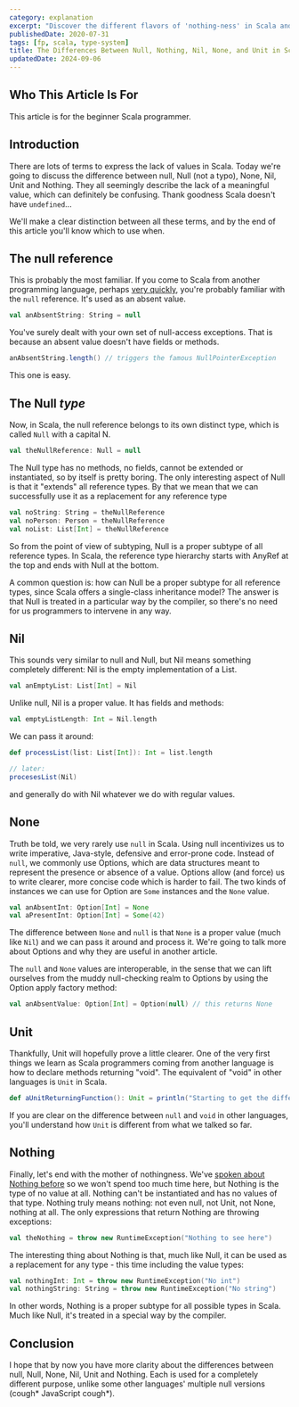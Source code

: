 ```yaml
---
category: explanation
excerpt: "Discover the different flavors of 'nothing-ness' in Scala and how they impact your code"
publishedDate: 2020-07-31
tags: [fp, scala, type-system]
title: The Differences Between Null, Nothing, Nil, None, and Unit in Scala
updatedDate: 2024-09-06
---
```


## Who This Article Is For

This article is for the beginner Scala programmer.

## Introduction

There are lots of terms to express the lack of values in Scala. Today we're going to discuss the difference between null, Null (not a typo), None, Nil, Unit and Nothing. They all seemingly describe the lack of a meaningful value, which can definitely be confusing. Thank goodness Scala doesn't have `undefined`...

We'll make a clear distinction between all these terms, and by the end of this article you'll know which to use when.

## The null reference

This is probably the most familiar. If you come to Scala from another programming language, perhaps [very quickly](/courses/scala-at-light-speed), you're probably familiar with the `null` reference. It's used as an absent value.

```scala
val anAbsentString: String = null
```

You've surely dealt with your own set of null-access exceptions. That is because an absent value doesn't have fields or methods.

```scala
anAbsentString.length() // triggers the famous NullPointerException
```

This one is easy.

## The Null _type_

Now, in Scala, the null reference belongs to its own distinct type, which is called `Null` with a capital N.

```scala
val theNullReference: Null = null
```

The Null type has no methods, no fields, cannot be extended or instantiated, so by itself is pretty boring. The only interesting aspect of Null is that it "extends" all reference types. By that we mean that we can successfully use it as a replacement for any reference type

```scala
val noString: String = theNullReference
val noPerson: Person = theNullReference
val noList: List[Int] = theNullReference
```

So from the point of view of subtyping, Null is a proper subtype of all reference types. In Scala, the reference type hierarchy starts with AnyRef at the top and ends with Null at the bottom.

A common question is: how can Null be a proper subtype for all reference types, since Scala offers a single-class inheritance model? The answer is that Null is treated in a particular way by the compiler, so there's no need for us programmers to intervene in any way.

## Nil

This sounds very similar to null and Null, but Nil means something completely different: Nil is the empty implementation of a List.

```scala
val anEmptyList: List[Int] = Nil
```

Unlike null, Nil is a proper value. It has fields and methods:

```scala
val emptyListLength: Int = Nil.length
```

We can pass it around:

```scala
def processList(list: List[Int]): Int = list.length

// later:
procesesList(Nil)
```

and generally do with Nil whatever we do with regular values.

## None

Truth be told, we very rarely use `null` in Scala. Using null incentivizes us to write imperative, Java-style, defensive and error-prone code. Instead of `null`, we commonly use Options, which are data structures meant to represent the presence or absence of a value. Options allow (and force) us to write clearer, more concise code which is harder to fail. The two kinds of instances we can use for Option are `Some` instances and the `None` value.

```scala
val anAbsentInt: Option[Int] = None
val aPresentInt: Option[Int] = Some(42)
```

The difference between `None` and `null` is that `None` is a proper value (much like `Nil`) and we can pass it around and process it. We're going to talk more about Options and why they are useful in another article.

The `null` and `None` values are interoperable, in the sense that we can lift ourselves from the muddy null-checking realm to Options by using the Option apply factory method:

```scala
val anAbsentValue: Option[Int] = Option(null) // this returns None
```

## Unit

Thankfully, Unit will hopefully prove a little clearer. One of the very first things we learn as Scala programmers coming from another language is how to declare methods returning "void". The equivalent of "void" in other languages is `Unit` in Scala.

```scala
def aUnitReturningFunction(): Unit = println("Starting to get the difference!")
```

If you are clear on the difference between `null` and `void` in other languages, you'll understand how `Unit` is different from what we talked so far.

## Nothing

Finally, let's end with the mother of nothingness. We've [spoken about Nothing before](/articles/much-ado-about-nothing-in-scala) so we won't spend too much time here, but Nothing is the type of no value at all. Nothing can't be instantiated and has no values of that type. Nothing truly means nothing: not even null, not Unit, not None, nothing at all. The only expressions that return Nothing are throwing exceptions:

```scala
val theNothing = throw new RuntimeException("Nothing to see here")
```

The interesting thing about Nothing is that, much like Null, it can be used as a replacement for any type - this time including the value types:

```scala
val nothingInt: Int = throw new RuntimeException("No int")
val nothingString: String = throw new RuntimeException("No string")
```

In other words, Nothing is a proper subtype for all possible types in Scala. Much like Null, it's treated in a special way by the compiler.

## Conclusion

I hope that by now you have more clarity about the differences between null, Null, None, Nil, Unit and Nothing. Each is used for a completely different purpose, unlike some other languages' multiple null versions (cough* JavaScript cough*).
